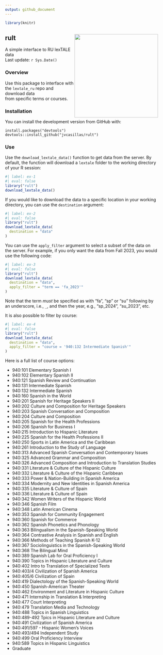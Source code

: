 ```yaml
---
output: github_document
---
```


```r
library(knitr)
```

<!-- badges: start
[![R-CMD-check](https://github.com/jvcasillas/rult/workflows/R-CMD-check/badge.svg)](https://github.com/jvcasillas/rult/actions)  
[![CodeFactor](https://www.codefactor.io/repository/github/jvcasillas/rult/badge)](https://www.codefactor.io/repository/github/jvcasillas/rult)
badges: end -->

## rult <img src='https://raw.githubusercontent.com/jvcasillas/hex_stickers/master/stickers/rult.png' align='right' width='275px'/>

A simple interface to RU lexTALE data  
Last update: `r Sys.Date()`

### Overview

Use this package to interface with the `lextale_ru` repo and download data  
from specific terms or courses.

### Installation

You can install the development version from GitHub with:

```
install.packages("devtools")
devtools::install_github("jvcasillas/rult")
```

### Use

Use the `download_lextale_data()` function to get data from the server. 
By default, the function will download a `lextale` folder to the working directory of your R session: 

```r
#| label: ex-1
#| eval: false
library("rult")
download_lextale_data()
```

If you would like to download the data to a specific location in your working directory, you can use the `destination` argument: 

```r
#| label: ex-2
#| eval: false
library("rult")
download_lextale_data(
  destination = "data"
)
```

You can use the `apply_filter` argument to select a subset of the data on the server. 
For example, if you only want the data from Fall 2023, you would use the following code: 

```r
#| label: ex-3
#| eval: false
library("rult")
download_lextale_data(
  destination = "data", 
  apply_filter = "term == 'fa_2023'"
)
```

Note that the term *must* be specified as with "fa", "sp" or "su" following by an underscore, i.e., `_`, and then the year, e.g., "sp_2024", "su_2023", etc. 

It is also possible to filter by course: 

```r
#| label: ex-4
#| eval: false
library("rult")
download_lextale_data(
  destination = "data", 
  apply_filter = "course = '940:132 Intermediate Spanish'"
)
```

Here is a full list of course options: 

- 940:101 Elementary Spanish I
- 940:102 Elementary Spanish II
- 940:121 Spanish Review and Continuation
- 940:131 Intermediate Spanish
- 940:132 Intermediate Spanish
- 940:160 Spanish in the World
- 940:201 Spanish for Heritage Speakers II
- 940:202 Culture and Composition for Heritage Speakers
- 940:203 Spanish Conversation and Composition
- 940:204 Culture and Composition
- 940:205 Spanish for the Health Professions
- 940:206 Spanish for Business I
- 940:215 Introduction to Hispanic Literature
- 940:225 Spanish for the Health Professions II
- 940:250 Sports in Latin America and the Caribbean
- 940:261 Introduction to the Study of Language
- 940:313 Advanced Spanish Conversation and Contemporary Issues
- 940:325 Advanced Grammar and Composition
- 940:326 Advanced Composition and Introduction to Translation Studies
- 940:331 Literature & Culture of the Hispanic Culture
- 940:332 Literature & Culture of the Hispanic Caribbean
- 940:333 Power & Nation-Building in Spanish America
- 940:334 Modernity and New Identities in Spanish America
- 940:335 Literature & Culture of Spain
- 940:336 Literature & Culture of Spain
- 940:342 Women Writers of the Hispanic World
- 940:346 Spanish Film
- 940:348 Latin American Cinema
- 940:353 Spanish for Community Engagement
- 940:360 Spanish for Commerce
- 940:362 Spanish Phonetics and Phonology
- 940:363 Bilingualism in the Spanish-Speaking World
- 940:364 Contrastive Analysis in Spanish and English
- 940:366 Methods of Teaching Spanish K-12
- 940:367 Sociolinguistics in the Spanish-Speaking World
- 940:368 The Bilingual Mind
- 940:389 Spanish Lab for Oral Proficiency I
- 940:390 Topics in Hispanic Literature and Culture
- 940:402 Intro to Translation of Specialized Texts
- 940:403/4 Civilization of Spanish America
- 940:405/6 Civilization of Spain
- 940:419 Dialectology of the Spanish-Speaking World
- 940:450 Spanish-American Theater
- 940:462 Environment and Literature in Hispanic Culture
- 940:471 Internship in Translation & Interpreting
- 940:477 Court Interpreting
- 940:479 Translation Media and Technology
- 940:488 Topics in Spanish Linguistics
- 940:489-492 Tpics in Hispanic Literature and Culture
- 940:491 Civilization of Spanish America
- 940:491/597 - Hispanic Women's Voices
- 940:493/494 Independent Study
- 940:499 Oral Proficiency Interview
- 940:589 Topics in Hispanic Linguistics
- Graduate
